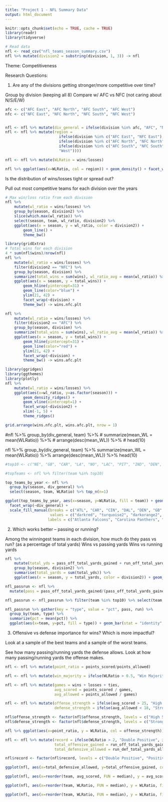 ```yaml
---
title: "Project 1 - NFL Summary Data"
output: html_document
---
```


```r
knitr::opts_chunk$set(echo = TRUE, cache = TRUE)
library(readr)
library(tidyverse)
```

```r
# Read data
nfl <- read_csv("nfl_teams_season_summary.csv")
nfl %>% mutate(division2 = substring(division, 1, 3)) -> nfl
```

Theme: Competitiveness

Research Questions:

1. Are any of the divisions getting stronger/more competitive over time?

Group by division (keeping all 8)
Compare w/ AFC vs NFC (not caring about N/S/E/W)

```r
afc <- c("AFC East", "AFC North", "AFC South", "AFC West")
nfc <- c("NFC East", "NFC North", "NFC South", "NFC West")


nfl <- nfl %>% mutate(div_general = ifelse(division %in% afc, "AFC", "NFC"))
nfl <- nfl %>% mutate(region =
                        ifelse(division %in% c("AFC East", "NFC East"), "East",
                        ifelse(division %in% c("AFC North", "NFC North"), "North",
                        ifelse(division %in% c("AFC South", "NFC South"), "South",
                        "West"))))
```

```r
nfl <- nfl %>% mutate(WLRatio = wins/losses)
```

```r
nfl %>% ggplot(aes(x=WLRatio, col = region)) + geom_density() + facet_wrap(~div_general) + xlim(0,6)
```

Is the distribution of wins/losses tight or spread out?

Pull out most competitive teams for each division over the years

```r
# Max win/loss ratio from each division
nfl %>%
    mutate(wl_ratio = wins/losses) %>%
    group_by(season, division2) %>%
    slice(which.max(wl_ratio)) %>%
    select(season, team, wl_ratio, division2) %>%
    ggplot(aes(x = season, y = wl_ratio, color = division2)) +
        geom_line() +
        theme_bw()

library(gridExtra)
# Total wins for each division
4 * sum(nfl$wins)/nrow(nfl)
nfl %>%
    mutate(wl_ratio = wins/losses) %>%
    filter(division2 == "NFC") %>%
    group_by(season, division) %>%
    summarize(total_wins = sum(wins), wl_ratio_avg = mean(wl_ratio)) %>%
    ggplot(aes(x = season, y = total_wins)) +
        geom_hline(yintercept=31) +
        geom_line(color="blue") +
        ylim(21, 42) +
        facet_wrap(~division) +
        theme_bw() -> wins.nfc.plt

nfl %>%
    mutate(wl_ratio = wins/losses) %>%
    filter(division2 == "AFC") %>%
    group_by(season, division) %>%
    summarize(total_wins = sum(wins), wl_ratio_avg = mean(wl_ratio)) %>%
    ggplot(aes(x = season, y = total_wins)) +
        geom_hline(yintercept=31) +
        geom_line(color="red") +
        ylim(21, 42) +
        facet_wrap(~division) +
        theme_bw() -> wins.afc.plt

library(ggridges)
library(ggthemes)
library(plotly)
nfl %>%
    mutate(wl_ratio = wins/losses) %>%
    ggplot(aes(x=wl_ratio, y=as.factor(season))) +
        geom_density_ridges() +
        geom_vline(xintercept=1) +
        facet_wrap(~division2) +
        xlim(-1, 5) +
        theme_ridges()

grid.arrange(wins.nfc.plt, wins.afc.plt, nrow = 1)
```

#nfl %>% group_by(div_general, team) %>%
 # summarize(mean_WL = mean(WLRatio)) %>%
#  arrange(desc(mean_WL)) %>%
#  head(10)

nfl %>% group_by(div_general, team) %>%
  summarize(mean_WL = mean(WLRatio)) %>%
  arrange(desc(mean_WL)) %>%
  head(10)


```r
#top10 <- c("NE", "GB", "CAR", "LA", "NO", "LAC", "PIT", "IND", "DEN", "ATL")
```

```r
#topTeams <- nfl %>% filter(team %in% top10)
```

```r
top_teams_by_year <- nfl %>%
  group_by(season, div_general) %>%
  select(season, team, WLRatio) %>% top_n(n=1)
```

```r
ggplot(top_teams_by_year, aes(x=season, y=WLRatio, fill = team)) + geom_bar(stat = "identity", position = "dodge", col = "black") +
  facet_wrap(~div_general) +
  scale_fill_manual(breaks = c("ATL", "CAR", "CIN", "DAL", "DEN", "GB", "IND", "KC", "LA", "LAC", "MIN", "NE", "NO", "PHI", "PIT", "SEA"),
                    values = c("darkred", "turquoise2", "darkorange2", "gray77", "black", "darkgreen", "darkblue", "red", "goldenrod2", "powderblue", "purple", "blue", "tan", "aquamarine4", "yellow", "chartreuse1"),
                   labels = c("Atlanta Falcons", "Carolina Panthers", "Cincinnati Bengals", "Dallas Cowboys", "Denver Broncos", "Green Bay Packers", "Indianapolis Colts", "Kansas City Chiefs", "LA Rams", "LA Chargers", "Minnesota Vikings", "New England Patriots", "New Orleans Saints", "Philadelphia Eagles", "Pittsburgh Steelers", "Seattle Seahawks")) + theme(legend.position = "bottom") + labs(x = NULL, y = "Win / Loss Ratio", title = "The Best Performing NFL Teams", subtitle = "The AFC has more consistent top teams than NFC", fill = NULL) + scale_x_continuous(breaks = c(2009, 2010, 2011, 2012, 2013, 2014, 2015, 2016, 2017, 2018), labels = c("'09", "'10", "'11", "'12", "'13", "'14", "'15", "'16", "'17", "'18"))
```

2. Which works better -- passing or running?

Among the winningest teams in each division, how much do they pass vs run? (as a percentage of total yards)
Wins vs passing yards
Wins vs running yards

```r
nfl %>%
    mutate(total_yds = pass_off_total_yards_gained + run_off_total_yards_gained) %>%
    group_by(season, division2) %>%
    summarise(total_yards = sum(total_yds)) %>%
    ggplot(aes(x = season, y = total_yards, color = division2)) + geom_line() + geom_smooth(method = "lm", se = F)

nfl_passrun <- nfl %>%
  mutate(pass = pass_off_total_yards_gained/(pass_off_total_yards_gained + run_off_total_yards_gained), run = run_off_total_yards_gained/(pass_off_total_yards_gained + run_off_total_yards_gained))
```

```r
nfl_passrun <- nfl_passrun %>% filter(team %in% top10) %>% select(team, season, pass, run)
```

```r
nfl_passrun %>% gather(key = "type", value = "pct", pass, run) %>%
  group_by(team, type) %>%
  summarize(pct = mean(pct)) %>%
  ggplot(aes(x=team, y=pct, fill = type)) + geom_bar(stat = "identity", position = "fill") + geom_hline(yintercept = 0.331, linetype = "dashed") + xlab(NULL) + ylab("% of Offensive Yards") + labs(title = "What Makes A Top Team? Running or Passing?", subtitle = "The most competitive teams play similarly to each other, but pass more than average", fill = "Play Type")
```


3. Offensive vs defense importance for wins? Which is more impactful?

Look at a sample of the best teams and a sample of the worst teams.

See how many passing/running yards the defense allows.
Look at how many passing/running yards the offense makes.


```r
nfl <- nfl %>% mutate(point_ratio = points_scored/points_allowed)

nfl <- nfl %>% mutate(win_majority = ifelse(WLRatio > 0.5, "Win Majority", "Lose Majority"))

nfl <- nfl %>% mutate(games = wins + losses + ties,
                      avg_scored = points_scored / games,
                      avg_allowed = points_allowed / games)

nfl <- nfl %>% mutate(offense_strength = ifelse(avg_scored > 25, "High Scoring (>25 Points Scored/Game)", ifelse(avg_scored > 18, "Medium Scoring (>18)", "Low Scoring (<=18)")),
                      defense_strength = ifelse(avg_allowed < 18, "Strong (<18 Points Allowed/Game)", ifelse(avg_allowed < 25, "Medium (<25)", "Weak (>=25)")))
```

```r
nfl$offense_strength <- factor(nfl$offense_strength, levels = c("High Scoring (>25 Points Scored/Game)","Medium Scoring (>18)", "Low Scoring (<=18)"))
nfl$defense_strength <- factor(nfl$defense_strength, levels = c("Strong (<18 Points Allowed/Game)", "Medium (<25)", "Weak (>=25)"))

nfl %>% ggplot(aes(x=point_ratio, y = WLRatio, col = offense_strength)) + geom_point(size = 2, alpha = 0.8) + facet_wrap(~defense_strength) + labs(x = "Points Scored / Points Allowed", y = "Win / Loss Ratio", title = "Offense and Defense Strength", subtitle = "To win, you need a balance", col = "Offense Strength") + ylim(0, 5) + scale_color_manual(breaks = c("High Scoring (>25 Points Scored/Game)","Medium Scoring (>18)", "Low Scoring (<=18)"), values = c("green", "gold", "red")) + theme(legend.position = "bottom") + geom_hline(yintercept = 1, linetype = "dashed") + geom_vline(xintercept = 1.00, linetype = "dashed")
```

```r
nfl <- nfl %>% mutate(record = ifelse(WLRatio > 2, "Double Positive", ifelse(WLRatio >= 1, "Positive", "Negative")),
                      total_offensive_gained = run_off_total_yards_gained + pass_off_total_yards_gained,
                      total_defensive_allowed = run_def_total_yards_allowed + pass_def_total_yards_allowed)

nfl$record <- factor(nfl$record, levels = c("Double Positive", "Positive", "Negative"))

ggplot(nfl, aes(x=total_defensive_allowed, y=total_offensive_gained, col = record)) + geom_point() + scale_color_manual(breaks = c("Double Positive", "Positive", "Negative"), values = c("green", "gold", "red")) + labs(title = "Offense and Defense Strength", subtitle = "Competitive teams are typically good at both", x = "Total Defensive Yards Allowed in Season", y = "Total Offensive Yards Gained in Season", col = "Win Record")
```






```r
ggplot(nfl, aes(x=reorder(team, avg_scored, FUN = median), y = avg_scored, fill = div_general)) + geom_boxplot() + theme(axis.text.x = element_text(angle = 90, hjust = 1)) + xlab(NULL) + ylab("Avg Points Per Game") + labs(title = "The Top Teams Aren't Always Consistent", subtitle = "The NFL appears very competitive, with decent upset chances", fill = "Division")
```


```r
ggplot(nfl, aes(x=reorder(team, WLRatio, FUN = median), y = WLRatio, fill = div_general)) + geom_boxplot() + theme(axis.text.x = element_text(angle = 90, hjust = 1)) + xlab(NULL) + ylab("Win / Loss Ratio") + labs(title = "The Top Teams Aren't Always Consistent", subtitle = "The NFL appears very competitive, with decent upset chances", fill = "Division") + geom_hline(yintercept = 1, linetype = "dashed", color = "red")
```



```r
ggplot(nfl, aes(x=reorder(team, WLRatio, FUN = median), y = WLRatio, fill = div_general)) + geom_boxplot() + theme(axis.text.x = element_text(angle = 90, hjust = 1)) + xlab(NULL) + ylab("Win / Loss Ratio") + labs(title = "The Top Teams Aren't Always Consistent", subtitle = "The NFL appears very competitive, with decent upset chances", fill = "Division") + geom_hline(yintercept = 1, linetype = "dashed", color = "red") + ylim(0,5)
```
